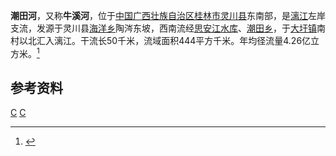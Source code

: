 {{Infobox River
  | river_name      = 潮田河
  | image_name      =
  | image_size      = 
  | caption         = 
  | origin          = [[广西壮族自治区|广西壮族自治区]][[灵川县|灵川县]][[海洋乡_(灵川县)|海洋乡]]陶涔东坡
  | mouth           = 广西壮族自治区灵川县[[大圩镇_(灵川县)|大圩镇]]南村[[漓江|漓江]]{{coord|25|10|38|N|110|25|52|E}}
  | basin_countries = 广西灵川县
  | length          = 50 km
  | elevation       = 
  | mouth_elevation = 
  | discharge       = 
  | watershed       = 444 km<sup>2</sup>
}}
'''潮田河'''，又称'''牛溪河'''，位于[[中国|中国]][[广西壮族自治区|广西壮族自治区]][[桂林市|桂林市]][[灵川县|灵川县]]东南部，是[[漓江|漓江]]左岸支流，发源于灵川县[[海洋乡_(灵川县)|海洋乡]]陶涔东坡，西南流经[[思安江水库|思安江水库]]、[[潮田乡|潮田乡]]，于[[大圩镇_(灵川县)|大圩镇]]南村以北汇入漓江。干流长50千米，流域面积444平方千米。年均径流量4.26亿立方米。<ref name="中国河湖大典">{{cite book zh |author=《[[中国河湖大典|中国河湖大典]]》编纂委员会 |title=《中国河湖大典·珠江卷》 |format=M |edition=1 |location=北京 |publisher=中国水利水电出版社 |date=2013年1月 |pages=192页 |id= ISBN 978-7-5170-0561-2}}</ref>

==参考资料==
{{reflist}}

[[Category:桂江水系|C]]
[[Category:广西河流|C]]